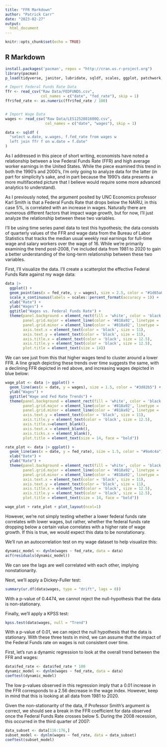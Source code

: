 ```yaml
---
title: "FFR Markdown"
author: "Patrick Carr"
date: "2023-02-27"
output:
  html_document
---
```


```r
knitr::opts_chunk$set(echo = TRUE)
```

## R Markdown

```r
install.packages('pacman', repos = "http://cran.us.r-project.org")
library(pacman)
p_load(tidyverse, janitor, lubridate, sqldf, scales, ggplot, patchwork, dynlm, urca, tseries, lmtest, xts)
```

```r
# Import Federal Funds Rate Data
ffr <- read_csv("Raw Data/FEDFUNDS.csv",
                col_names = c("date", "fed_rate"), skip = 1)
ffr$fed_rate <- as.numeric(ffr$fed_rate / 100)


# Import Wage Data
wages <- read_csv("Raw Data/LES1252881600Q.csv",
                  col_names = c("date", "wages"), skip = 1)

data <- sqldf (
  "select w.date, w.wages, f.fed_rate from wages w
  left join ffr f on w.date = f.date"
)

```

As I addressed in this piece of short writing, economists have noted a relationship between a low Federal Funds Rate (FFR) and high average worker earnings in the United States. While the piece examined this trend in both the 1990’s and 2000’s, I’m only going to analyze data for the latter (in part for simplicity’s sake, and in part because the 1990’s data presents a more multifaceted picture that I believe would require some more advanced analytics to understand).

As I previously noted, the argument posited by UNC Economics professor Karl Smith is that a Federal Funds Rate that drops below the NAIRU, in this case 5%, is correlated with an increase in wages. Naturally there are numerous different factors that impact wage growth, but for now, I’ll just analyze the relationship between these two variables.

I’ll be using time series panel data to test this hypothesis; the data consists of quarterly values of the FFR and wage data from the Bureau of Labor Statistics that tracks the median usual weekly real earnings for full-time wage and salary workers over the wage of 16. While we’re primarily examining the trend post-2008, I’ve included data from 1981 to 2020 to gain a better understanding of the long-term relationship between these two variables.

First, I’ll visualize the data. I’ll create a scatterplot the effective Federal Funds Rate against my wage data:


```r
data |> 
  ggplot() +
  geom_point(aes(x = fed_rate, y = wages), size = 2.5, color = "#1d65a0") +
  scale_x_continuous(labels = scales::percent_format(accuracy = 1)) +
  xlab("Rate") + 
  ylab("Wages") +
  ggtitle("Wages vs. Federal Funds Rate") +
  theme(panel.background = element_rect(fill = 'white', color = 'black'),
        panel.grid.major = element_line(color = '#818a92', linetype = 'dotted'),
        panel.grid.minor = element_line(color = '#818a92', linetype = 'dotted'),
        axis.text.x = element_text(color = 'black', size = 11),
        axis.text.y = element_text(color = 'black', size = 11),
        axis.title.x = element_text(color = 'black', size = 12.5),
        axis.title.y = element_text(color = 'black', size = 12.5),
        plot.title = element_text(size = 14))
```

We can see just from this that higher wages tend to cluster around a lower FFR. A line graph depicting these trends over time suggests the same, with a declining FFR depicted in red above, and increasing wages depicted in blue below:

```r
wage_plot <- data |> ggplot() +
  geom_line(aes(x = date, y = wages), size = 1.5, color = "#3d82b5") +
  ylab("Wages") +
  ggtitle("Wage and Fed Rate Trends") +
  theme(panel.background = element_rect(fill = 'white', color = 'black'),
        panel.grid.major = element_line(color = '#818a92', linetype = 'dotted'),
        panel.grid.minor = element_line(color = '#818a92', linetype = 'dotted'),
        axis.text.y = element_text(color = 'black', size = 11),
        axis.title.y = element_text(color = 'black', size = 12.5),
        axis.title.x=element_blank(),
        axis.text.x = element_blank(),
        axis.ticks.x = element_blank(),
        plot.title = element_text(size = 14, face = "bold"))

rate_plot <- data |> ggplot() +
  geom_line(aes(x = date, y = fed_rate), size = 1.5, color = "#9a4c4a") +
  xlab("Date") +
  ylab("Rate") +
  theme(panel.background = element_rect(fill = 'white', color = 'black'),
        panel.grid.major = element_line(color = '#818a92', linetype = 'dotted'),
        panel.grid.minor = element_line(color = '#818a92', linetype = 'dotted'),
        axis.text.x = element_text(color = 'black', size = 11),
        axis.text.y = element_text(color = 'black', size = 11),
        axis.title.x = element_text(color = 'black', size = 12.5),
        axis.title.y = element_text(color = 'black', size = 12.5),
        plot.title = element_text(size = 14, face = "bold"))

wage_plot + rate_plot + plot_layout(ncol=1)
```

However, we’re not simply testing whether a lower federal funds rate correlates with lower wages, but rather, whether the federal funds rate dropping below a certain value correlates with a higher rate of wage growth. If this is true, we would expect this data to be nonstationary.


We’ll run an autocorrelation test on my wage dataset to help visualize this:

```r
dynamic_model <- dynlm(wages ~ fed_rate, data = data)
acf(residuals(dynamic_model))
```

We can see the lags are well correlated with each other, implying nonstationarity.

Next, we’ll apply a Dickey-Fuller test:

```r
summary(ur.df(data$wages, type = "drift", lags = 0))
```

With a p-value of 0.4474, we cannot reject the null-hypothesis that the data is non-stationary.

Finally, we’ll apply a KPSS test:

```r
kpss.test(data$wages, null = "Trend")
```

With a p-value of 0.01, we can reject the null hypothesis that the data is stationary. With these three tests in mind, we can assume that the impact of the Federal Funds rate on wages is not consistent over time.

First, let’s run a dynamic regression to look at the overall trend between the FFR and wages:

```r
data$fed_rate <- data$fed_rate * 100
dynamic_model <- dynlm(wages ~ fed_rate, data = data)
coeftest(dynamic_model)
```

The low p-values observed in this regression imply that a 0.01 increase in the FFR corresponds to a 2.56 decrease in the wage index. However, keep in mind that this is looking at all data from 1981 to 2020.


Given the non-stationarity of the data, if Professor Smith’s argument is correct, we should see a break in the FFR coefficient for data observed once the Federal Funds Rate crosses below 5. During the 2008 recession, this occurred in the third quarter of 2007:

```r
data_subset <- data[116:176,]
subset_model <- dynlm(wages ~ fed_rate, data = data_subset)
coeftest(subset_model)
```


